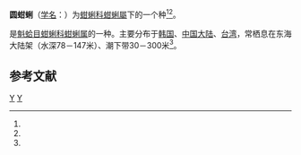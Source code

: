 {{Speciesbox 
| taxon = Glycymeris rotunda
| image = Naturalis Biodiversity Center - RMNH.MOL.316049 - Glycymeris rotunda (Dunker, 1882) - Glycymerididae - Mollusc shell.jpeg
| binomial_authority = (Dunker, 1882)
| synonyms_ref = <ref name="WoRMS_504498" />
| synonyms = 
* ''[[Pectunculus|Pectunculus]] nipponicus'' Yokoyama, 1920
* ''Pectunculus rotundus'' Dunker, 1882（原來組合）
* ''Pectunculus yamakawai'' Yokoyama, 1922
}}

'''圆蚶蜊'''（[[学名|学名]]：{{lang|la|'''''Glycymeris rotunda'''''}}）为[[蚶蜊科|蚶蜊科]][[蚶蜊屬|蚶蜊屬]]下的一个种<ref name="WoRMS_504498" /><ref name="shell_2199" />。

是[[魁蛤目|魁蛤目]][[蚶蜊科|蚶蜊科]][[蚶蜊属|蚶蜊属]]的一种。主要分布于[[韩国|韩国]]、[[中国大陆|中国大陆]]、[[台湾|台湾]]，常栖息在东海大陆架（水深78－147米）、潮下带30－300米<ref name="shell_2199" />。

==参考文献==
{{reflist |refs=
<ref name="shell_2199">{{cite web
 |url=http://shell.sinica.edu.tw/chinese/shellbase_detail.php?science_no=2199
 |title=国际贝库：圆蚶蜊
 |publisher=台湾贝类资料库
 |accessdate=2009-08-11
 |archive-date=2016-03-04
 |archive-url=https://web.archive.org/web/20160304112800/http://shell.sinica.edu.tw/chinese/shellbase_detail.php?science_no=2199
 |dead-url=no
 }}</ref>
<ref name="WoRMS_504498">{{cite WoRMS
 |id=504510 |authorlink=WoRMS
 |last=Huber|first=M. 
 |title=''Glycymeris rotunda'' (Dunker, 1882) 
 |date=2010-09-15 |accessdate=2013-03-09}}</ref>
}}

{{Taxonbar|from=Q13643581}}

[[Category:蚶蜊属|Y]]
[[Category:_1882年描述的动物|Y]]